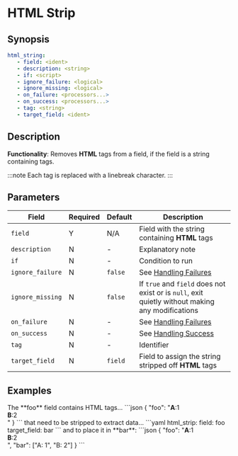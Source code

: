 # HTML Strip

## Synopsis

```yaml {2}
html_string:
   - field: <ident>
   - description: <string>
   - if: <script>
   - ignore_failure: <logical>
   - ignore_missing: <logical>
   - on_failure: <processors...>
   - on_success: <processors...>
   - tag: <string>
   - target_field: <ident>
```

## Description

**Functionality**: Removes **HTML** tags from a field, if the field is a string containing tags.

:::note
Each tag is replaced with a linebreak character.
:::

## Parameters

|Field|Required|Default|Description|
|---|---|---|---|
|`field`|Y|N/A|Field with the string containing **HTML** tags|
|`description`|N|-|Explanatory note|
|`if`|N|-|Condition to run|
|`ignore_failure`|N|`false`|See [Handling Failures](../handling-failures.mdx)|
|`ignore_missing`|N|`false`|If `true` and `field` does not exist or is `null`, exit quietly without making any modifications|
|`on_failure`|N|-|See [Handling Failures](../handling-failures.mdx)|
|`on_success`|N|-|See [Handling Success](../handling-success.mdx)|
|`tag`|N|-|Identifier|
|`target_field`|N|`field`|Field to assign the string stripped off **HTML** tags|

## Examples

<ExampleTable>
   <Description>
      The **foo** field contains HTML tags...
   </Description>
   <SampleCode>
   ```json
   {
      "foo": "<b>A</b>:1<br/><b>B</b>:2<br/>"
   }
   ```
   </SampleCode>

   <Description>
      that need to be stripped to extract data...
   </Description>
   <SampleCode>
      ```yaml
      html_strip:
         field: foo
         target_field: bar
   ```
   </SampleCode>

   <Description>
      and to place it in **bar**:
   </Description>
   <SampleCode>
   ```json
   {
      "foo": "<b>A</b>:1<br/><b>B</b>:2<br/>",
      "bar": ["A: 1", "B: 2"]
   }
   ```
   </SampleCode>
</ExampleTable>

